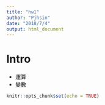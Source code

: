 ```yaml
---
title: "hw1"
author: "Pjhsin"
date: "2018/7/4"
output: html_document
---
```

# Intro
* 運算
* 變數

```r
knitr::opts_chunk$set(echo = TRUE)
```
